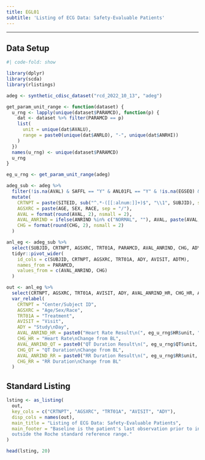 ```yaml
---
title: EGL01
subtitle: 'Listing of ECG Data: Safety-Evaluable Patients'
---
```


------------------------------------------------------------------------

::: panel-tabset
## Data Setup

```r
#| code-fold: show

library(dplyr)
library(scda)
library(rlistings)

adeg <- synthetic_cdisc_dataset("rcd_2022_10_13", "adeg")

get_param_unit_range <- function(dataset) {
  u_rng <- lapply(unique(dataset$PARAMCD), function(p) {
    dat <- dataset %>% filter(PARAMCD == p)
    list(
      unit = unique(dat$AVALU),
      range = paste0(unique(dat$ANRLO), "-", unique(dat$ANRHI))
    )
  })
  names(u_rng) <- unique(dataset$PARAMCD)
  u_rng
}

eg_u_rng <- get_param_unit_range(adeg)

adeg_sub <- adeg %>%
  filter(!is.na(AVAL) & SAFFL == "Y" & ANL01FL == "Y" & !is.na(EGSEQ) & PARAMCD != "ECGINTP") %>%
  mutate(
    CRTNPT = paste(SITEID, sub("^.*-([[:alnum:]]+)$", "\\1", SUBJID), sep = "/"),
    AGSXRC = paste(AGE, SEX, RACE, sep = "/"),
    AVAL = format(round(AVAL, 2), nsmall = 2),
    AVAL_ANRIND = ifelse(ANRIND %in% c("NORMAL", ""), AVAL, paste(AVAL, substr(ANRIND, 1, 1), sep = "/")),
    CHG = format(round(CHG, 2), nsmall = 2)
  )

anl_eg <- adeg_sub %>%
  select(SUBJID, CRTNPT, AGSXRC, TRT01A, PARAMCD, AVAL_ANRIND, CHG, ADY, AVISIT, ADTM) %>%
  tidyr::pivot_wider(
    id_cols = c(SUBJID, CRTNPT, AGSXRC, TRT01A, ADY, AVISIT, ADTM),
    names_from = PARAMCD,
    values_from = c(AVAL_ANRIND, CHG)
  )

out <- anl_eg %>%
  select(CRTNPT, AGSXRC, TRT01A, AVISIT, ADY, AVAL_ANRIND_HR, CHG_HR, AVAL_ANRIND_QT, CHG_QT, AVAL_ANRIND_RR, CHG_RR) %>%
  var_relabel(
    CRTNPT = "Center/Subject ID",
    AGSXRC = "Age/Sex/Race",
    TRT01A = "Treatment",
    AVISIT = "Visit",
    ADY = "Study\nDay",
    AVAL_ANRIND_HR = paste0("Heart Rate Result\n(", eg_u_rng$HR$unit, ");\nRange:(", eg_u_rng$HR$range, ")"),
    CHG_HR = "Heart Rate\nChange from BL",
    AVAL_ANRIND_QT = paste0("QT Duration Result\n(", eg_u_rng$QT$unit, ");\nRange:(", eg_u_rng$QT$range, ")"),
    CHG_QT = "QT Duration\nChange from BL",
    AVAL_ANRIND_RR = paste0("RR Duration Result\n(", eg_u_rng$RR$unit, ");\nRange:(", eg_u_rng$RR$range, ")"),
    CHG_RR = "RR Duration\nChange from BL"
  )
```

## Standard Listing

```r
lsting <- as_listing(
  out,
  key_cols = c("CRTNPT", "AGSXRC", "TRT01A", "AVISIT", "ADY"),
  disp_cols = names(out),
  main_title = "Listing of ECG Data: Safety-Evaluable Patients",
  main_footer = "Baseline is the patient's last observation prior to initiation of study drug. Abnormalities are flagged as high (H) or low (L) if
  outside the Roche standard reference range."
)

head(lsting, 20)
```
:::
